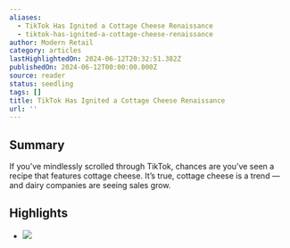 ```yaml
---
aliases:
  - TikTok Has Ignited a Cottage Cheese Renaissance
  - tiktok-has-ignited-a-cottage-cheese-renaissance
author: Modern Retail
category: articles
lastHighlightedOn: 2024-06-12T20:32:51.382Z
publishedOn: 2024-06-12T00:00:00.000Z
source: reader
status: seedling
tags: []
title: TikTok Has Ignited a Cottage Cheese Renaissance
url: ''
---
```

## Summary

If you’ve mindlessly scrolled through TikTok, chances are you’ve seen a recipe that features cottage cheese. It’s true, cottage cheese is a trend — and dairy companies are seeing sales grow.

## Highlights

- ![](https://imgproxy.readwise.io/?url=http%3A//rs-stripe.digiday.com/stripe/image%3Fcs_email%3Dalessandrodesantis%40nebulab.com%26amp%3Bcs_stripeid%3D19982%26amp%3Bcs_sendid%3D%26amp%3Bcs_offset%3D0%26amp%3Bcs_esp%3Dcampaignmonitor&hash=57d5bf303188fb246f6cd0a7c831c502)
